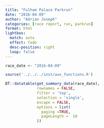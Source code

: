 ```yaml
---
title: "Fulham Palace Parkrun"
date: "2016-04-09"
author: "Adrian Joseph"
categories: [race report, run, parkrun]
format: html
lightbox:
  match: auto
  effect: fade
  desc-position: right
  loop: false
---
```

 
 
```r
race_date <- "2016-04-09"

source('../../../inst/aux_functions.R')

DT::datatable(get_summary_data(race_date),
              rownames = FALSE,
              filter = 'top',
              selection = 'single',
              escape = FALSE,
              options = list(
                paging =TRUE,
                pageLength =  10
              ))
```
